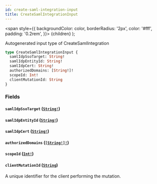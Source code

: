 ```yaml
---
id: create-saml-integration-input
title: CreateSamlIntegrationInput
---
```


<span
style={{
      backgroundColor: color,
      borderRadius: '2px',
      color: '#fff',
      padding: '0.2rem',
    }}>
{children}
</span>
);

Autogenerated input type of CreateSamlIntegration

```graphql
type CreateSamlIntegrationInput {
  samlIdpSsoTarget: String!
  samlIdpEntityId: String!
  samlIdpCert: String!
  authorizedDomains: [String!]!
  scopeId: Int!
  clientMutationId: String
}
```

### Fields

#### `samlIdpSsoTarget` ([`String!`](/api/graphql/documentation/scalars/string))

#### `samlIdpEntityId` ([`String!`](/api/graphql/documentation/scalars/string))

#### `samlIdpCert` ([`String!`](/api/graphql/documentation/scalars/string))

#### `authorizedDomains` ([`[String!]!`](/api/graphql/documentation/scalars/string))

#### `scopeId` ([`Int!`](/api/graphql/documentation/scalars/int))

#### `clientMutationId` ([`String`](/api/graphql/documentation/scalars/string))

A unique identifier for the client performing the mutation.

